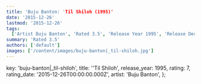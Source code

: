 ```yaml
---
title: 'Buju Banton: 'Til Shiloh (1995)'
date: '2015-12-26'
lastmod: '2015-12-26'
tags:
  ['Artist Buju Banton', 'Rated 3.5', 'Release Year 1995', 'Release Decade 1990']
summary: 'Rated 3.5'
authors: ['default']
images: ['/content/images/buju-banton|_til-shiloh.jpg']
---
```


  key: 'buju-banton|_til-shiloh',
  title: ''Til Shiloh',
  release_year: 1995,
  rating: 7,
  rating_date: '2015-12-26T00:00:00.000Z',
  artist: 'Buju Banton',
};

<MusicRating data={data} />
